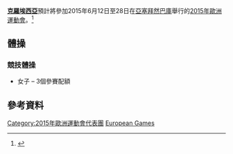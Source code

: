 {{Infobox country at games
| games        = 2015年歐洲運動會
| NOC          = CRO
| NOCname      = [[克羅埃西亞奧林匹克委員會|克羅埃西亞奧林匹克委員會]]
| competitors  = 3
| sports       = 1
| flagbearer   = 
| officials    = 
| location     = [[亞塞拜然|亞塞拜然]][[巴庫|巴庫]]
| start_date   = 2015年6月12日
| end_date     = 28日
| gold         = 
| silver       = 
| bronze       = 
| rank         = 
| app0         = auto
| website      = {{URL|www.hoo.hr}}
}}

'''[[克羅埃西亞|克羅埃西亞]]'''預計將參加2015年6月12日至28日在[[亞塞拜然|亞塞拜然]][[巴庫|巴庫]]舉行的[[2015年歐洲運動會|2015年歐洲運動會]]。<ref>{{Cite web |url=http://www.baku2015.com/en/european-games/participants.aspx |title=Baku 2015 Participants |accessdate=2015-03-12 |archive-date=2014-03-28 |archive-url=https://web.archive.org/web/20140328060705/http://www.baku2015.com/en/european-games/participants.aspx |dead-url=yes }}</ref>

==體操==
{{main| 2015年歐洲運動會體操比賽}}

===競技體操===
* 女子 – 3個參賽配額

==參考資料==
{{Reflist}}

{{Nations at the 2015 European Games}}
{{DEFAULTSORT:Croatia At The 2015 European Games}}
[[Category:2015年歐洲運動會代表團|Category:2015年歐洲運動會代表團]]
[[Category:2015年克羅埃西亞體育|European Games]]